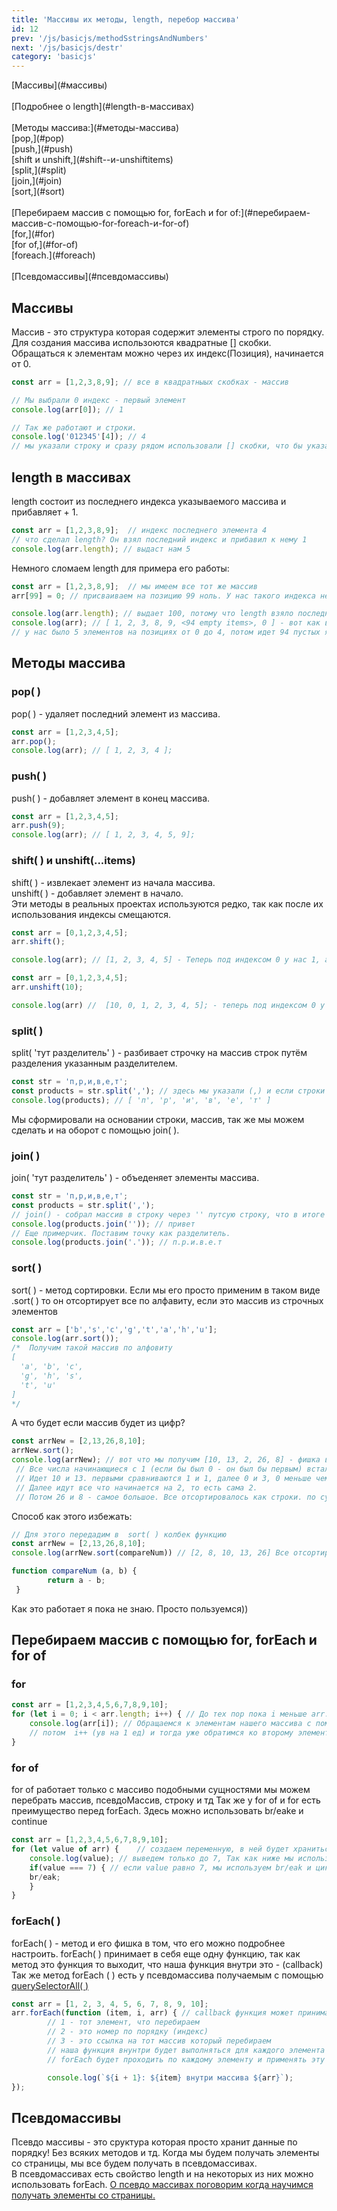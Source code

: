 ```yaml
---
title: 'Массивы их методы, length, перебор массива'
id: 12
prev: '/js/basicjs/methodSstringsAndNumbers'
next: '/js/basicjs/destr'
category: 'basicjs'
---
```





<div className = 'tag_js'>[Массивы](#массивы)</div> <br/>
<div className = 'tag_js'>[Подробнее о length](#length-в-массивах)</div> <br/>
<div className = 'tag_js'>[Методы массива:](#методы-массива)</div> 
<div className = 'mini_tag_js'>[pop,](#pop)</div>
<div className = 'mini_tag_js'>[push,](#push)</div>
<div className = 'mini_tag_js'>[shift и unshift,](#shift--и-unshiftitems)</div>
<div className = 'mini_tag_js'>[split,](#split)</div>
<div className = 'mini_tag_js'>[join,](#join)</div>
<div className = 'mini_tag_js'>[sort,](#sort)</div><br/>

<div className = 'tag_js'>[Перебираем массив с помощью for, forEach и for of:](#перебираем-массив-с-помощью-for-foreach-и-for-of)</div>

<div className = 'mini_tag_js'>[for,](#for) </div>
<div className = 'mini_tag_js'>[for of,](#for-of)</div>
<div className = 'mini_tag_js'>[foreach.](#foreach)</div><br/>

<div className = 'tag_js'>[Псевдомассивы](#псевдомассивы)</div> 


## Массивы ## 
Массив - это структура которая содержит элементы строго по порядку. Для создания массива использоются квадратные [] скобки.
Обращаться к элементам можно через их индекс(Позиция), начинается от 0.
```javaScript
const arr = [1,2,3,8,9]; // все в квадратныых скобках - массив

// Мы выбрали 0 индекс - первый элемент
console.log(arr[0]); // 1

// Так же работают и строки.
console.log('012345'[4]); // 4
// мы указали строку и сразу рядом использовали [] скобки, что бы указать индекс в этой же строке.
```

## length в массивах ##
length состоит из последнего индекса указываемого массива и прибавляет + 1.
```javaScript
const arr = [1,2,3,8,9];  // индекс последнего элемента 4
// что сделал length? Он взял последний индекс и прибавил к нему 1 
console.log(arr.length); // выдаст нам 5
```
Немного сломаем length для примера его работы:
```javaScript
const arr = [1,2,3,8,9];  // мы имеем все тот же массив
arr[99] = 0; // присваиваем на позицию 99 ноль. У нас такого индекса нет, но теперь он появится со значением 0

console.log(arr.length); // выдает 100, потому что length взяло последний индекс и +1 прибавило.
console.log(arr); // [ 1, 2, 3, 8, 9, <94 empty items>, 0 ] - вот как выглядит наш массив. 6 элементов и 94 пустых ячейки.
// у нас было 5 элементов на позициях от 0 до 4, потом идет 94 пустых ячейки и на 99 у нас наш 0. 
```
## Методы массива ##

### pop( ) ###
pop( ) -  удаляет последний элемент из массива.
```javaScript
const arr = [1,2,3,4,5];
arr.pop();
console.log(arr); // [ 1, 2, 3, 4 ];
```

### push( ) ### 
push( ) - добавляет элемент в конец массива.
```javaScript
const arr = [1,2,3,4,5];
arr.push(9);
console.log(arr); // [ 1, 2, 3, 4, 5, 9];
```
### shift( ) и unshift(...items) ###
shift( ) - извлекает элемент из начала массива.<br/>
unshift( ) - добавляет элемент в начало.<br/>
Эти методы в реальных проектах используются редко, так как после их использования индексы смещаются.
```javaScript
const arr = [0,1,2,3,4,5];
arr.shift();

console.log(arr); // [1, 2, 3, 4, 5] - Теперь под индексом 0 у нас 1, а не 0 как было.
```
```javaScript
const arr = [0,1,2,3,4,5];
arr.unshift(10);

console.log(arr) //  [10, 0, 1, 2, 3, 4, 5]; - теперь под индексом 0 у нас 10, а не 0.
```
### split( ) ###
split( 'тут разделитель' ) - разбивает строчку на массив строк путём разделения указанным разделителем.
```javaScript
const str = 'п,р,и,в,е,т';
const products = str.split(','); // здесь мы указали (,) и если строки будут через (,) то они образуют массив
console.log(products); // [ 'п', 'р', 'и', 'в', 'е', 'т' ]
```
Мы сформировали на основании строки, массив, так же мы можем сделать и на оборот с помощью join( ).
### join( ) ###
join( 'тут разделитель' ) - объеденяет элементы массива.    
```javaScript
const str = 'п,р,и,в,е,т';
const products = str.split(',');
// join() - собрал массив в строку через '' путсую строку, что в итоге нам дало строчку 'привет'
console.log(products.join('')); // привет
// Еще примерчик. Поставим точку как разделитель.
console.log(products.join('.')); // п.р.и.в.е.т
```
### sort( ) ###
sort( ) - метод сортировки. Eсли мы его просто применим в таком виде .sort( ) то он отсортирует все по алфавиту, если это массив из строчных элементов
```javaScript
const arr = ['b','s','c','g','t','a','h','u'];
console.log(arr.sort());
/*  Получим такой массив по алфовиту
[
  'a', 'b', 'c',
  'g', 'h', 's',
  't', 'u'
]
*/
```
А что будет если массив будет из цифр?
```javaScript
const arrNew = [2,13,26,8,10];
arrNew.sort();
console.log(arrNew); // вот что мы получим [10, 13, 2, 26, 8] - фишка в том, что sort все сортирует как строки.
 // Все числа начинающиеся с 1 (если бы был 0 - он был бы первым) встали на первое место далее сравниваются вторые числа
 // Идет 10 и 13. первыми сравниваются 1 и 1, далее 0 и 3, 0 меньше чем 3, по этому 10 впереди.
 // Далее идут все что начинается на 2, то есть сама 2.
 // Потом 26 и 8 - самое большое. Все отсортировалось как строки. по сути сравнивается каждая отдельная цифра от числа, а не число целиком.
```
Способ как этого избежать:
```javaScript
// Для этого передадим в  sort( ) колбек функцию
const arrNew = [2,13,26,8,10];
console.log(arrNew.sort(compareNum)) // [2, 8, 10, 13, 26] Все отсортировалось как нужно

function compareNum (a, b) { 
        return a - b;
 }
```
Как это работает я пока не знаю. Просто пользуемся))
## Перебираем массив с помощью for, forEach и for of ##
### for ###
```javaScript
const arr = [1,2,3,4,5,6,7,8,9,10];
for (let i = 0; i < arr.length; i++) { // До тех пор пока i меньше arr.length( кол элементов в массиве)                                
    console.log(arr[i]); // Обращаемся к элементам нашего массива с помощью синтаксиса []. Сначала в i = 0 - мы обратимся к 1 элементу
    // потом  i++ (ув на 1 ед) и тогда уже обратимся ко второму элементу и так далее пока не выполнится условие. Пока не закончатся все элементы (i < arr.length) 
}
```
### for of ###
for of работает только с массиво подобными сущностями мы можем перебрать массив, псевдоМассив, строку и тд
Так же у for of и for есть преимущество перед forEach. Здесь можно использовать br/eake и continue
```javaScript
const arr = [1,2,3,4,5,6,7,8,9,10];
for (let value of arr) {    // создаем переменную, в ней будет храниться каждый элемент массива, обычно называют ее value. Далее указываем массив в котором будем работать
    console.log(value); // выведем только до 7, Так как ниже мы использовали br/eak
    if(value === 7) { // если value равно 7, мы используем br/eak и цикл остановит свою работу.
    br/eak;
    }
} 
```

### forEach( ) ###
forEach( ) - метод и его фишка в том, что его можно подробнее настроить.
forEach( ) принимает в себя еще одну функцию, так как метод это функция то выходит, что наша функция внутри это - (callback)
Так же метод forEach ( ) есть у псевдомассива получаемым с помощью [querySelectorAll( )]()
```javaScript
const arr = [1, 2, 3, 4, 5, 6, 7, 8, 9, 10];
arr.forEach(function (item, i, arr) { // callback функция может принимать в себя 3 аргумента
        // 1 - тот элемент, что перебираем
        // 2 - это номер по порядку (индекс)
        // 3 - это ссылка на тот массив который перебираем
        // наша функция внунтри будет выполняться для каждого элемента массива
        // forEach будет проходить по каждому элементу и применять эту функцию

        console.log(`${i + 1}: ${item} внутри массива ${arr}`);
});
```
## Псевдомассивы ##
Псевдо массивы - это сруктура которая просто хранит данные по порядку! Без всяких методов и тд.
Когда мы будем получать элементы со страницы, мы все будем получать в псевдомассивах.<br/>
В псевдомассивах есть свойство length и на некоторых из них можно использовать forEach. [О псевдо массивах поговорим когда научимся получать элементы со страницы.]()
